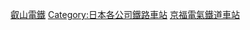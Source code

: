 {{DEFAULTSORT:Eizan}}
[[Category:叡山電鐵|]]
[[Category:日本各公司鐵路車站|Category:日本各公司鐵路車站]]
[[Category:京福電氣鐵道車站|]]